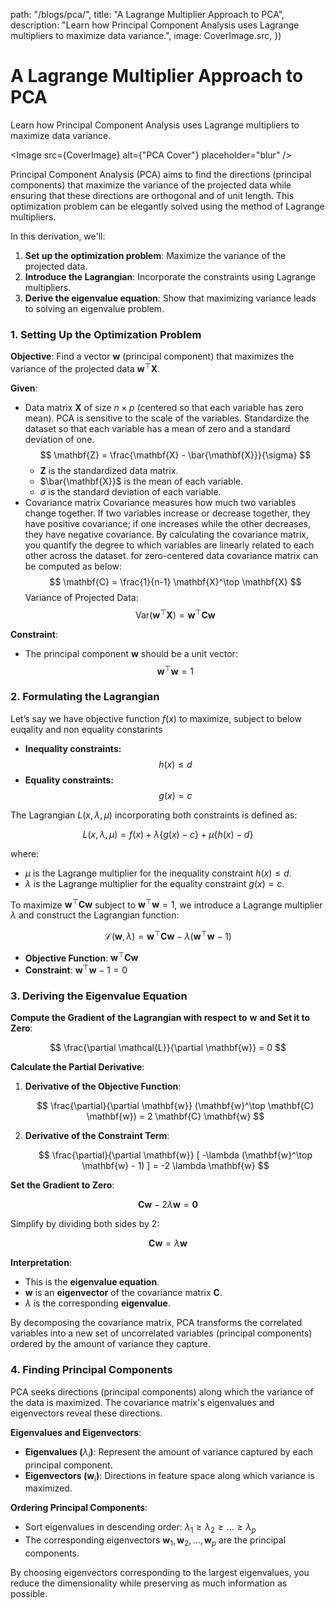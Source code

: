 

  path: "/blogs/pca/",
  title: "A Lagrange Multiplier Approach to PCA",
  description:
    "Learn how Principal Component Analysis uses Lagrange multipliers to maximize data variance.",
  image: CoverImage.src,
})

# A Lagrange Multiplier Approach to PCA

<span className="text-base leading-snug text-neutral-500">
  Learn how Principal Component Analysis uses Lagrange multipliers to maximize
  data variance.
</span>

<Image src={CoverImage} alt={"PCA Cover"} placeholder="blur" />

Principal Component Analysis (PCA) aims to find the directions (principal components) that maximize the variance of the projected data while ensuring that these directions are orthogonal and of unit length. This optimization problem can be elegantly solved using the method of Lagrange multipliers.

In this derivation, we'll:

1. **Set up the optimization problem**: Maximize the variance of the projected data.
2. **Introduce the Lagrangian**: Incorporate the constraints using Lagrange multipliers.
3. **Derive the eigenvalue equation**: Show that maximizing variance leads to solving an eigenvalue problem.

### **1. Setting Up the Optimization Problem**

**Objective**: Find a vector $\mathbf{w}$ (principal component) that maximizes the variance of the projected data $\mathbf{w}^\top \mathbf{X}$.

**Given**:

- Data matrix $\mathbf{X}$ of size $n \times p$ (centered so that each variable has zero mean).
  PCA is sensitive to the scale of the variables. Standardize the dataset so that each variable has a mean of zero and a standard deviation of one.
  $$
  \mathbf{Z} = \frac{\mathbf{X} - \bar{\mathbf{X}}}{\sigma}
  $$
  - $\mathbf{Z}$ is the standardized data matrix.
  - $\bar{\mathbf{X}}$ is the mean of each variable.
  - $\sigma$ is the standard deviation of each variable.
- Covariance matrix
  Covariance measures how much two variables change together. If two variables increase or decrease together, they have positive covariance; if one increases while the other decreases, they have negative covariance. By calculating the covariance matrix, you quantify the degree to which variables are linearly related to each other across the dataset. for zero-centered data covariance matrix can be computed as below:
  $$
  \mathbf{C} = \frac{1}{n-1} \mathbf{X}^\top \mathbf{X}
  $$
  Variance of Projected Data:
  $$
  \text{Var}(\mathbf{w}^\top \mathbf{X}) = \mathbf{w}^\top \mathbf{C} \mathbf{w}
  $$

**Constraint**:

- The principal component $\mathbf{w}$ should be a unit vector:
  $$
  \mathbf{w}^\top \mathbf{w} = 1
  $$

### **2. Formulating the Lagrangian**

Let’s say we have objective function $f(x)$ to maximize, subject to below euqality and non equality constarints

- **Inequality constraints:**
  $$
  h(x) \leq d
  $$
- **Equality constraints:**
  $$
  g(x) = c
  $$

The Lagrangian $L(x, \lambda, \mu)$ incorporating both constraints is defined as:

$$
L(x, \lambda, \mu) = f(x) + \lambda \{g(x) - c\} + \mu \{h(x) - d\}
$$

where:

- $\mu$ is the Lagrange multiplier for the inequality constraint $h(x)≤d$.
- $\lambda$ is the Lagrange multiplier for the equality constraint $g(x)=c$.

To maximize $\mathbf{w}^\top \mathbf{C} \mathbf{w}$ subject to $\mathbf{w}^\top \mathbf{w} = 1$, we introduce a Lagrange multiplier $\lambda$ and construct the Lagrangian function:

$$
\mathcal{L}(\mathbf{w}, \lambda) = \mathbf{w}^\top \mathbf{C} \mathbf{w} - \lambda (\mathbf{w}^\top \mathbf{w} - 1)
$$

- **Objective Function**: $\mathbf{w}^\top \mathbf{C} \mathbf{w}$
- **Constraint**: $\mathbf{w}^\top \mathbf{w} - 1 = 0$

### **3. Deriving the Eigenvalue Equation**

**Compute the Gradient of the Lagrangian with respect to** $\mathbf{w}$ **and Set it to Zero**:

$$
\frac{\partial \mathcal{L}}{\partial \mathbf{w}} = 0
$$

**Calculate the Partial Derivative**:

1. **Derivative of the Objective Function**:

   $$
   \frac{\partial}{\partial \mathbf{w}} (\mathbf{w}^\top \mathbf{C} \mathbf{w}) = 2 \mathbf{C} \mathbf{w}
   $$

2. **Derivative of the Constraint Term**:

   $$
   \frac{\partial}{\partial \mathbf{w}} [ -\lambda (\mathbf{w}^\top \mathbf{w} - 1) ] = -2 \lambda \mathbf{w}
   $$

**Set the Gradient to Zero**:

$$
\mathbf{C} \mathbf{w} - 2 \lambda \mathbf{w} = \mathbf{0}
$$

Simplify by dividing both sides by 2:

$$
\mathbf{C} \mathbf{w} = \lambda \mathbf{w}
$$

**Interpretation**:

- This is the **eigenvalue equation**.
- $\mathbf{w}$ is an **eigenvector** of the covariance matrix $\mathbf{C}$.
- $\lambda$ is the corresponding **eigenvalue**.

By decomposing the covariance matrix, PCA transforms the correlated variables into a new set of uncorrelated variables (principal components) ordered by the amount of variance they capture.

### **4. Finding Principal Components**

PCA seeks directions (principal components) along which the variance of the data is maximized. The covariance matrix's eigenvalues and eigenvectors reveal these directions.

**Eigenvalues and Eigenvectors**:

- **Eigenvalues (**$\lambda_i$**)**: Represent the amount of variance captured by each principal component.
- **Eigenvectors (**$\mathbf{w}_i$**)**: Directions in feature space along which variance is maximized.

**Ordering Principal Components**:

- Sort eigenvalues in descending order: $\lambda_1 \geq \lambda_2 \geq \dots \geq \lambda_p$
- The corresponding eigenvectors $\mathbf{w}_1, \mathbf{w}_2, \dots, \mathbf{w}_p$ are the principal components.

By choosing eigenvectors corresponding to the largest eigenvalues, you reduce the dimensionality while preserving as much information as possible.

